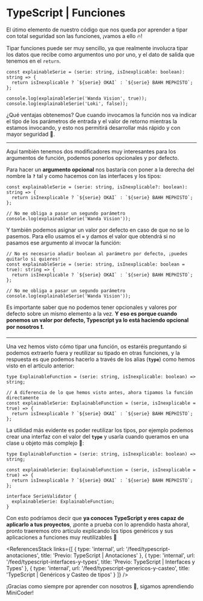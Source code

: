 # TypeScript | Funciones

El útimo elemento de nuestro código que nos queda por aprender a tipar con total seguridad son las funciones, ¡vamos a ello 🔥!

Tipar funciones puede ser muy sencillo, ya que realmente involucra tipar los datos que recibe como argumentos uno por uno, y el dato de salida que tenemos en el `return`.

```tsx
const explainableSerie = (serie: string, isInexplicable: boolean): string => {
  return isInexplicable ? `${serie} OKAI` : `${serie} BAHH MEPHISTO`;
};

console.log(explainableSerie('Wanda Vision', true));
console.log(explainableSerie('Loki', false));
```

¿Qué ventajas obtenemos? Que cuando invocamos la función nos va indicar el tipo de los parámetros de entrada y el valor de retorno mientras la estamos invocando, y esto nos permitirá desarrollar más rápido y con mayor seguridad 💪.

---

Aquí también tenemos dos modificadores muy interesantes para los argumentos de función, podemos ponerlos opcionales y por defecto.

Para hacer un **argumento opcional** nos bastaría con poner a la derecha del nombre la **`?`** tal y como hacemos con las interfaces y los tipos:

```tsx
const explainableSerie = (serie: string, isInexplicable?: boolean): string => {
  return isInexplicable ? `${serie} OKAI` : `${serie} BAHH MEPHISTO`;
};

// No me obliga a pasar un segundo parámetro
console.log(explainableSerie('Wanda Vision'));
```

Y también podemos asignar un valor por defecto en caso de que no se lo pasemos. Para ello usamos el **`=`** y damos el valor que obtendrá si no pasamos ese argumento al invocar la función:

```tsx
// No es necesario añadir boolean al parámetro por defecto, ¡puedes quitarlo si quieres!
const explainableSerie = (serie: string, isInexplicable: boolean = true): string => {
  return isInexplicable ? `${serie} OKAI` : `${serie} BAHH MEPHISTO`;
};

// No me obliga a pasar un segundo parámetro
console.log(explainableSerie('Wanda Vision'));
```

Es importante saber que no podemos tener opcionales y valores por defecto sobre un mismo elemento a la vez. **Y eso es porque cuando ponemos un valor por defecto, Typescript ya lo está haciendo opcional por nosotros ❗.**

---

Una vez hemos visto cómo tipar una función, os estaréis preguntando si podemos extraerlo fuera y reutilizar su tipado en otras funciones, y la respuesta es que podemos hacerlo a través de los alias (**`type`**) como hemos visto en el artículo anterior:

```tsx
type ExplainableFunction = (serie: string, isInexplicable: boolean) => string;

// A diferencia de lo que hemos visto antes, ahora tipamos la función directamente
const explainableSerie: ExplainableFunction = (serie, isInexplicable = true) => {
  return isInexplicable ? `${serie} OKAI` : `${serie} BAHH MEPHISTO`;
};
```

La utilidad más evidente es poder reutilizar los tipos, por ejemplo podemos crear una interfaz con el valor del **`type`** y usarla cuando queramos en una clase u objeto más complejo 🤯:

```tsx
type ExplainableFunction = (serie: string, isInexplicable: boolean) => string;

const explainableSerie: ExplainableFunction = (serie, isInexplicable = true) => {
  return isInexplicable ? `${serie} OKAI` : `${serie} BAHH MEPHISTO`;
};

interface SerieValidator {
  explainableSerie: ExplainableFunction;
}
```

Con esto podríamos decir que **ya conoces TypeScript y eres capaz de aplicarlo a tus proyectos**, ¡ponte a prueba con lo aprendido hasta ahora!, pronto traeremos otro artículo explicando los tipos genéricos y sus aplicaciones a funciones muy reutilizables 🚀

<ReferencesStack
  links={[
    {
      type: 'internal',
      url: '/feed/typescript-anotaciones',
      title: 'Previo: TypeScript | Anotaciones'
    },
    {
      type: 'internal',
      url: '/feed/typescript-interfaces-y-types',
      title: 'Previo: TypeScript | Interfaces y Types'
    },
    {
      type: 'internal',
      url: '/feed/typescript-genericos-y-casteo',
      title: 'TypeScript | Genéricos y Casteo de tipos'
    }
  ]}
/>

¡Gracias como siempre por aprender con nosotros 🦄, sigamos aprendiendo MiniCoder!
